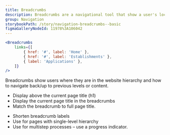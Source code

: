 ```yaml
---
title: Breadcrumbs
description: Breadcrumbs are a navigational tool that show a user's location on a website as a row of links, usually at the top of the page.
group: Navigation
storybookPath: /story/navigation-breadcrumbs--basic
figmaGalleryNodeId: 11978%3A106042
---
```


```jsx live
<Breadcrumbs
	links={[
		{ href: '#', label: 'Home' },
		{ href: '#', label: 'Establishments' },
		{ label: 'Applications' },
	]}
/>
```

Breadcrumbs show users where they are in the website hierarchy and how to navigate back/up to previous levels or content.

<DoHeading />

- Display above the current page title (h1)
- Display the current page title in the breadcrumbs
- Match the breadcrumb to full page title.

<DontHeading />

- Shorten breadcrumb labels
- Use for pages with single-level hierarchy
- Use for multistep processes – use a progress indicator.
